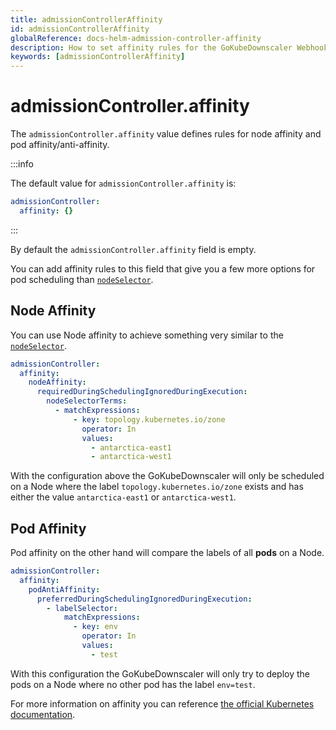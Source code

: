 ```yaml
---
title: admissionControllerAffinity
id: admissionControllerAffinity
globalReference: docs-helm-admission-controller-affinity
description: How to set affinity rules for the GoKubeDownscaler Webhook Deployment
keywords: [admissionControllerAffinity]
---
```


# admissionController.affinity

The `admissionController.affinity` value defines rules for node affinity and pod affinity/anti-affinity.

:::info

The default value for `admissionController.affinity` is:

```yaml
admissionController:
  affinity: {}
```

:::

By default the `admissionController.affinity` field is empty.

You can add affinity rules to this field that give you a few more options for pod scheduling than [`nodeSelector`](ref:docs-helm-node-selector).

## Node Affinity

You can use Node affinity to achieve something very similar to the [`nodeSelector`](ref:docs-helm-node-selector).

```yaml
admissionController:
  affinity:
    nodeAffinity:
      requiredDuringSchedulingIgnoredDuringExecution:
        nodeSelectorTerms:
          - matchExpressions:
              - key: topology.kubernetes.io/zone
                operator: In
                values:
                  - antarctica-east1
                  - antarctica-west1
```

With the configuration above the GoKubeDownscaler will only be scheduled on a Node where the label `topology.kubernetes.io/zone` exists and
has either the value `antarctica-east1` or `antarctica-west1`.

## Pod Affinity

Pod affinity on the other hand will compare the labels of all **pods** on a Node.

```yaml
admissionController:
  affinity:
    podAntiAffinity:
      preferredDuringSchedulingIgnoredDuringExecution:
        - labelSelector:
            matchExpressions:
              - key: env
                operator: In
                values:
                  - test
```

With this configuration the GoKubeDownscaler will only try to deploy the pods on a Node where no other pod has the label `env=test`.

For more information on affinity you can reference [the official Kubernetes documentation](https://kubernetes.io/docs/concepts/scheduling-eviction/assign-pod-node/#affinity-and-anti-affinity).
